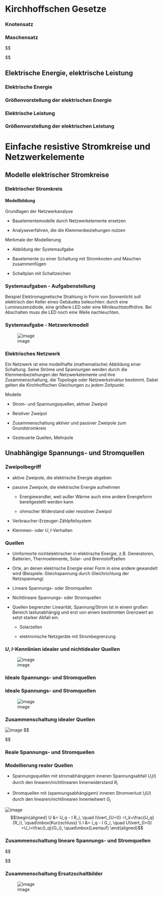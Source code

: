 # Kirchhoffschen Gesetze {#sec:kirchh-gesetze}

::: frame
### Knotensatz
:::

:::: frame
### Maschensatz

::: definition
$$\begin{aligned}
      \oint \mathbf{E} \cdot \di\mathbf{s} &= \sum_{n=1}^m U_n = 0
    
\end{aligned}$$
:::
::::

## Elektrische Energie, elektrische Leistung {#sec:elektr-energ}

::: frame
### Elektrische Energie
:::

::: frame
### Größenvorstellung der elektrischen Energie
:::

::: frame
### Elektrische Leistung
:::

::: frame
### Größenvorstellung der elektrischen Leistung
:::

# Einfache resistive Stromkreise und Netzwerkelemente {#sec:einf-resist-stromkr}

## Modelle elektrischer Stromkreise {#sec:modelle-elektr-strom}

::::: frame
### Elektrischer Stromkreis

#### Modellbildung

::: block
Grundlagen der Netzwerkanalyse

-   Bauelementemodelle durch Netzwerkelemente ersetzen

-   Analyseverfahren, die die Klemmenbeziehungen nutzen
:::

::: block
Merkmale der Modellierung

-   Abbildung der Systemaufgabe

-   Bauelemente zu einer Schaltung mit Stromknoten und Maschen
    zusammenfügen

-   Schaltplan mit Schaltzeichen
:::
:::::

:::: frame
### Systemaufgaben - Aufgabenstellung

::: block
Beispiel Elektromagnetische Strahlung in Form von Sonnenlicht soll
elektrisch den Keller eines Gebäudes beleuchten: durch eine
Lumineszenzdiode, eine größere LED oder eine Minileuchtstoffröhre. Bei
Abschalten muss die LED noch eine Weile nachleuchten.
:::
::::

::: frame
### Systemaufgabe - Netzwerkmodell

![image](../fig/lec03s311){width="\\textwidth"}
:::

::::: frame
### Elektrisches Netzwerk

::: definition
Ein Netzwerk ist eine modellhafte (mathematische) Abbildung einer
Schaltung. Seine Ströme und Spannungen werden durch die
Klemmenbeziehungen der Netzwerkelemente und ihre Zusammenschaltung, die
[Topologie]{.alert} oder [Netzwerkstruktur]{.alert} bestimmt. Dabei
gelten die Kirchhoffschen Gleichungen zu jedem Zeitpunkt.
:::

::: block
Modelle

-   Strom- und Spannungsquellen, aktiver Zweipol

-   Reistiver Zweipol

-   Zusammenschaltung aktiver und passiver Zweipole zum Grundstromkreis

-   Gesteuerte Quellen, Mehrpole
:::
:::::

## Unabhängige Spannungs- und Stromquellen {#sec:unabh-spann-und}

::: frame
### Zweipolbegriff

-   [aktive Zweipole]{.alert}, die elektrische Energie abgeben

-   [passive Zweipole]{.alert}, die elektrische Energie aufnehmen

    -   Energiewandler, weil außer Wärme auch eine andere Energieform
        bereitgestellt werden kann

    -   ohmscher Widerstand oder resistiver Zweipol

-   [Verbraucher-Erzeuger-Zählpfeilsystem]{.alert}

-   [Klemmen]{.alert}- oder $U,I$-Verhalten
:::

::: frame
### Quellen

-   Umformorte nichtelektrischer in elektrische Energie, z.B.
    Generatoren, Batterien, Thermoelemente, Solar- und Brennstoffzellen

-   Orte, an denen elektrische Energie einer Form in eine andere
    gewandelt wird (Beispiele: Gleichspannung durch Gleichrichtung der
    Netzspannung)

-   Lineare Spannungs- oder Stromquellen

-   Nichtlineare Spannungs- oder Stromquellen

-   Quellen begrenzter Linearität, Spannung/Strom ist in einem großen
    Bereich lastunabhängig und erst von einem bestimmten Grenzwert an
    setzt starker Abfall ein.

    -   Solarzellen

    -   elektronische Netzgeräte mit Strombegrenzung
:::

::: frame
### $U,I$-Kennlinien idealer und nichtidealer Quellen

![image](../fig/lec03s321){width="\\textwidth"}
:::

### Ideale Spannungs- und Stromquellen {#sec:ideale-quellen}

::: frame
### Ideale Spannungs- und Stromquellen {#ideale-spannungs--und-stromquellen}

![image](../fig/lec03s322){width="\\textwidth"}
:::

::: frame
### Zusammenschaltung idealer Quellen

![image](../fig/lec03s323){width="\\textwidth"} $$\begin{aligned}
    U_q &= \sum_{\nu=1}^{n} U_{q\nu} \quad \mbox{Reihenschaltung idealer Spannungsquellen} \\
    I_q &= \sum_{\nu=1}^{n} I_{q\nu} \quad \mbox{Parallelschaltung idealer Stromquellen}
  
\end{aligned}$$
:::

### Reale Spannungs- und Stromquellen {#sec:reale-quellen}

::: frame
### Modellierung realer Quellen

-   Spannungsquellen mit stromabhängigem inneren Spannungsabfall
    $U_i(I)$ durch den linearen/nichtlinearen Innenwiderstand $R_i$

-   Stromquellen mit (spannungsabhängigem) inneren Stromverlust $I_i(U)$
    durch den linearen/nichtlinearen Innenleitwert $G_i$

![image](../fig/lec03s324){width="\\textwidth"} $$\begin{aligned}
    U &= U_q - I R_i, \quad I\lvert_{U=0} =I_k=\frac{U_q}{R_i}, \quad\mbox{Kurzschluss} \\
    I &= I_q - I G_i, \quad U\lvert_{I=0} =U_l=\frac{I_q}{G_i}, \quad\mbox{Leerlauf} 
\end{aligned}$$
:::

::: frame
### Zusammenschaltung lineare Spannungs- und Stromquellen 

$$\begin{aligned}
    U_{qers} &= \sum_{\nu=1}^{n} U_{q\nu}, \quad R_{ers}= \sum_{\nu=1}^{n} R_{\nu}, \quad\mbox{Reihenschaltung} \\
    U_{qers} &= I_{qers} R_{ers} = \frac{\sum_{\nu=1}^{n} I_{k\nu}}{\sum_{\nu=1}^{n} G_{i\nu}}, \quad\mbox{Parallelschaltung} \\
    \frac{1}{R_{ers}} &=\sum_{\nu=1}^{n} \frac{1}{R_{\nu}} = G_{ers} =\sum_{\nu=1}^{n} G_{i\nu} \\[1ex]
    U_q &= \frac{I_q}{G_i}, \quad I_q=\frac{U_q}{R_i}, \quad R_i=\frac{1}{G_i}, \quad\mbox{Äquivalenzbedingung} \\[1ex]
     I_{qers} &= U_{qers} G_{ers} = \frac{\sum_{\nu=1}^{n} U_{q\nu}}{\sum_{\nu=1}^{n} R_{i\nu}}, \quad\mbox{Reihenschaltung} \\
    \frac{1}{G_{ers}} &=\sum_{\nu=1}^{n} \frac{1}{G_{\nu}} = R_{ers} =\sum_{\nu=1}^{n} R_{i\nu}
  
\end{aligned}$$
:::

::: frame
### Zusammenschaltung Ersatzschaltbilder

![image](../fig/lec03s325){width="\\textwidth"}
:::
